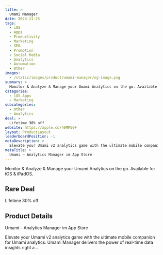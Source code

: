 ```yaml
---
title: >
  Umami Manager
date: 2024-11-25
tags:
  - iOS
  - Apps
  - Productivity
  - Marketing
  - SEO
  - Promotion
  - Social Media
  - Analytics
  - Automation
  - Other
images:
  - /static/images/product/umami-manager/og-image.png
summary: >
  Monitor & Analyze & Manage your Umami Analytics on the go. Available for iOS & iPadOS.
categories:
  - iOS Apps
  - Marketing
subcategories:
  - Other
  - Analytics
deal: >
  Lifetime 30% off
website: https://apple.co/40MP50F
layout: ProductLayout
leaderboardPosition: -1
metaDescription: >
  Elevate your Umami v2 analytics game with the ultimate mobile companion for Umami analytics. Umami Manager delivers the power of real-time data insights right a…
metaTitle: >
  ‎Umami – Analytics Manager im App Store
---
```

Monitor & Analyze & Manage your Umami Analytics on the go. Available for iOS & iPadOS.

## Rare Deal

Lifetime 30% off

## Product Details

‎Umami – Analytics Manager im App Store

Elevate your Umami v2 analytics game with the ultimate mobile companion for Umami analytics. Umami Manager delivers the power of real-time data insights right a…
